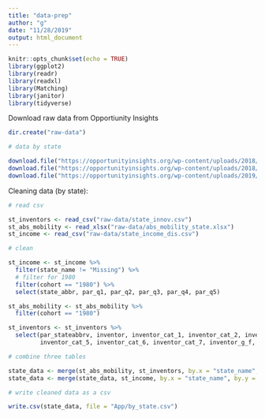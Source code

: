 ```yaml
---
title: "data-prep"
author: "g"
date: "11/28/2019"
output: html_document
---
```


```r
knitr::opts_chunk$set(echo = TRUE)
library(ggplot2)
library(readr)
library(readxl)
library(Matching)
library(janitor)
library(tidyverse)
```


Download raw data from Opportiunity Insights

```r
dir.create("raw-data")

# data by state  

download.file("https://opportunityinsights.org/wp-content/uploads/2018/04/table_1b.csv", destfile = "raw-data/state_innov.csv")
download.file("https://opportunityinsights.org/wp-content/uploads/2018/04/table2_state_absmob_by_cohort.xlsx", destfile = "raw-data/abs_mobility_state.xlsx", mode = "wb")
download.file("https://opportunityinsights.org/wp-content/uploads/2019/01/mrc_table12.csv", destfile = "raw-data/state_income_dis.csv")

```



Cleaning data (by state):


```r
# read csv

st_inventors <- read_csv("raw-data/state_innov.csv")
st_abs_mobility <- read_xlsx("raw-data/abs_mobility_state.xlsx")
st_income <- read_csv("raw-data/state_income_dis.csv")

# clean

st_income <- st_income %>%
  filter(state_name != "Missing") %>%
  # filter for 1980
  filter(cohort == "1980") %>%
  select(state_abbr, par_q1, par_q2, par_q3, par_q4, par_q5)

st_abs_mobility <- st_abs_mobility %>%
  filter(cohort == "1980") 

st_inventors <- st_inventors %>%
  select(par_stateabbrv, inventor, inventor_cat_1, inventor_cat_2, inventor_cat_3, inventor_cat_4,
         inventor_cat_5, inventor_cat_6, inventor_cat_7, inventor_g_f, inventor_g_m, kid_count)

# combine three tables

state_data <- merge(st_abs_mobility, st_inventors, by.x = "state_name", by.y = "par_stateabbrv")
state_data <- merge(state_data, st_income, by.x = "state_name", by.y = "state_abbr")

# write cleaned data as a csv

write.csv(state_data, file = "App/by_state.csv")
```

